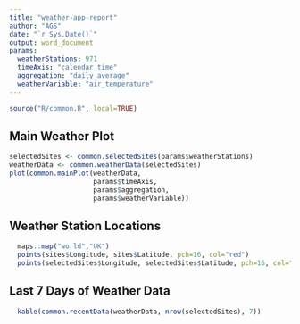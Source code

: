 ```yaml
---
title: "weather-app-report"
author: "AGS"
date: "`r Sys.Date()`"
output: word_document
params:
  weatherStations: 971
  timeAxis: "calendar_time"
  aggregation: "daily_average"
  weatherVariable: "air_temperature" 
---
```

```r
source("R/common.R", local=TRUE)
```

## Main Weather Plot
```r
selectedSites <- common.selectedSites(params$weatherStations)
weatherData <- common.weatherData(selectedSites)
plot(common.mainPlot(weatherData,
                     params$timeAxis,
                     params$aggregation,
                     params$weatherVariable))

```

## Weather Station Locations
```r
  maps::map("world","UK")
  points(sites$Longitude, sites$Latitude, pch=16, col="red")
  points(selectedSites$Longitude, selectedSites$Latitude, pch=16, col="blue")
```

## Last 7 Days of Weather Data
```r
  kable(common.recentData(weatherData, nrow(selectedSites), 7))
```
